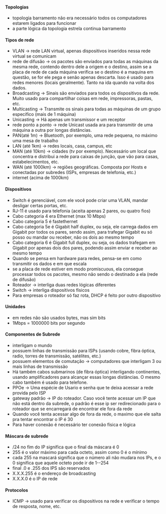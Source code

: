 






#### Topologias

-   topologia barramento não era necessário todos os computadores
    estarem ligados para funcionar
-   a parte lógica da topologia estrela continua barramento








#### Tipos de rede

-   VLAN → rede LAN virtual, apenas dispositivos inseridos nessa rede
    virtual se comunicam
-   rede de difusão → os pacotes são enviados para todas as máquinas da
    mesma rede, contendo dentro dele a origem e o destino, assim se a
    placa de rede de cada máquina verifica se o destino é a maquina em
    questão, se for ele pega e senão apenas descarta. Isso é usado para
    redes menores (locais geralmente). Tanto na ida quando na volta dos
    dados.
-   Broadcasting → Sinais são enviados para todos os dispositivos da
    rede. Muito usado para compartilhar coisas em rede, impressoras,
    pastas, etc.
-   Multicasting → Transmite os sinais para todas as máquinas de um
    grupo especifico (mais de 1 máquina)
-   Unicasting → Há apenas um transmissor e um receptor
-   rede ponto a ponto → rede Unicast usada ara para transmitir de uma
    máquina a outra por longas distâncias.
-   PAN(até 1m) → Bluetooth, por exemplo, uma rede pequena, no máximo
    uma mesa de trabalho
-   LAN (até 1km) → redes locais, casa, campus, etc
-   MAN (até 10km) → cidades (tv por exemplo). Necessário um local que
    concentra e distribui a rede para caixas de junção, que vão para
    casas, estabelecimentos, etc.
-   WAN (até 1000km) → regiões geográficas. Composta por Hosts e
    conectadas por subredes (ISPs, empresas de telefonia, etc.)
-   internet (acima de 1000km)








#### Dispositivos

-   Switch é gerenciável, com ele você pode criar uma VLAN, mandar
    desligar certas portas, etc.
-   RJ-11 é usado para telefonia (aceita apenas 2 pares, ou quatro fios)
-   Cabo categoria 4 era Ethernet (max 10 Mbps)
-   Cabo categoria 5 é fastethernet
-   Cabo categoria 5e é Gigabit half duplex, ou seja, ele carrega dados
    em Gigabit por todos os pares, sendo assim, para trafegar Gigabit eu
    só posso ou mandar ou receber, não os dois ao mesmo tempo
-   Cabo categoria 6 é Gigabit full duplex, ou seja, os dados trafegam
    em Gigabit por apenas dois dos pares, podendo assim enviar e receber
    ao mesmo tempo
-   Quando se pensa em hardware para redes, pensa-se em como transmitir
    os dados e em que escala
-   se a placa de rede estiver em modo promiscuous, ela consegue
    processar todos os pacotes, mesmo não sendo o destinado a ela (rede
    de difusão)
-   Roteador → interliga duas redes lógicas diferentes
-   Switch → interliga dispositivos físicos
-   Para empresas o roteador só faz rota, DHCP é feito por outro
    dispositivo








#### Unidades

-   em redes não são usados bytes, mas sim bits
-   1Mbps = 1000000 bits por segundo








#### Componentes de Subrede

-   interligam o mundo
-   possuem linhas de transmissão para ISPs (usando cobre, fibra óptica,
    radio, torres de transmissão, satélites, etc.)
-   possuem elementos de comutação → computadores que interligam 3 ou
    mais linhas de transmissão
-   Há também cabos submarinos (de fibra óptica) interligando
    continentes, usando amplificadores para alcançar essas longas
    distâncias. O mesmo cabo também é usado para telefone.
-   PPOe → Uma espécie de Usario e senha que te deixa acessar a rede
    provida pelo ISP
-   gateway padrão → IP do roteador. Caso você tente acessar um IP que
    não está dentro da subrede, o padrão é esse ip ser redirecionado
    para o roteador que se encarregará de encontrar ele fora da rede
-   Quando você tenta acessar algo de fora da rede, o maximo que ele
    salta pra tentar encontrar o IP é 30
-   Para haver conexão é necessário ter conexão física e lógica








#### Máscara de subrede

-   /24 no fim do IP significa que o final da máscara é 0
-   255 é o valor máximo para cada octeto, assim como 0 é o mínimo
-   cada 255 na mascará significa que o número ali não mudara nos IPs, e
    o 0 significa que aquele octeto pode ir de 1--254
-   final .0 e .255 dos IPS são reservados
-   X.X.X.255 é o endereço de broadcasting
-   X.X.X.0 é o IP de rede








#### Protocolos

-   ICMP → usado para verificar os dispositivos na rede e verificar o
    tempo de resposta, nome, etc.


